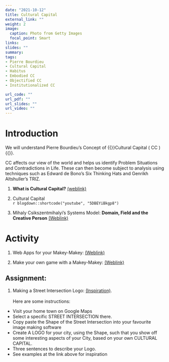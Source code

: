 ```yaml
---
date: "2021-10-12"
title: Cultural Capital
external_link: ""
weight: 2
image: 
  caption: Photo from Getty Images
  focal_point: Smart
links:
slides: ""
summary: 
tags:
- Pierre Bourdieu
- Cultural Capital
- Habitus
- Embodied CC
- Objectified CC
- Institutionalized CC

url_code: ""
url_pdf: ""
url_slides: ""
url_video: ""
---
```


# Introduction

We will understand Pierre Bourdieu's Concept of {{<hl>}}Cultural Capital ( CC ){{</hl>}}. 

CC affects our view of the world and helps us identify Problem Situations and Contradictions in Life. These can then become subject to analysis using techniques such as Edward de Bono's Six Thinking Hats and Genrikh Altshuller's TRIZ.

1. **What is Cultural Capital?** [(weblink)](https://culturallearningalliance.org.uk/what-is-cultural-capital)
<br>

2. Cultural Capital <br>
`r blogdown::shortcode("youtube", "5DBEYiBkgp8")`

3. Mihaly Csikszentmihalyi's Systems Model: **Domain, Field and the Creative Person**
[(Weblink)](https://medium.com/call4/domain-8a22b6b486f4)

# Activity

1. Web Apps for your Makey-Makey:  [(Weblink)](https://makeymakey.com/blogs/how-to-instructions/apps-for-plug-and-play)

1. Make your own game with a Makey-Makey: [(Weblink)](https://www.instructables.com/Using-Scratch-and-Makey-Makey-to-make-your-own-gam/)


## Assignment:

1. Making a Street Intersection Logo: [(Inspiration)](https://www.cartogrammar.com/blog/maps-make-the-best-logos/). <br> <br>
Here are some instructions:
 - Visit your home town on Google Maps
 - Select a specific STREET INTERSECTION there.
 - Copy paste the Shape of the Street Intersection into your favourite image making software
 - Create A LOGO for your city, using the Shape, such that you show off some interesting aspects of your City, based on your own CULTURAL CAPITAL.
 - Three sentences to describe your Logo.
 - See examples at the link above for inspiration
